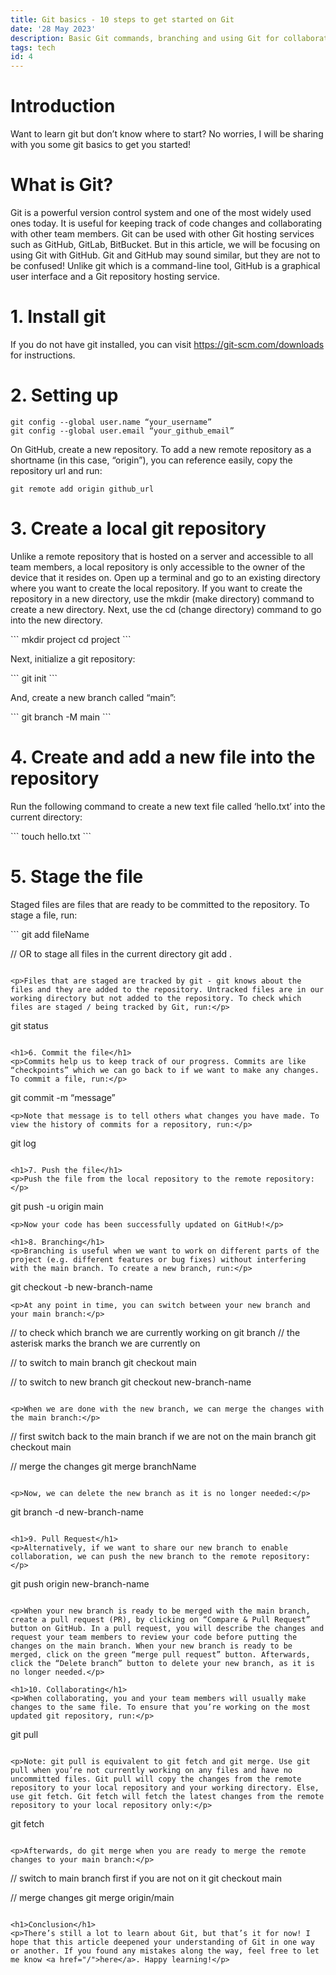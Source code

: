 ```yaml
---
title: Git basics - 10 steps to get started on Git
date: '28 May 2023'
description: Basic Git commands, branching and using Git for collaboration
tags: tech
id: 4
---
```

<h1>Introduction</h1> 
<p>Want to learn git but don’t know where to start? No worries, I will be sharing with you some git basics to get you started!</p>

<h1>What is Git?</h1> 
<p>Git is a powerful version control system and one of the most widely used ones today. It is useful for keeping track of code changes and collaborating with other team members. Git can be used with other Git hosting services such as GitHub, GitLab, BitBucket. But in this article, we will be focusing on using Git with GitHub. Git and GitHub may sound similar, but they are not to be confused! Unlike git which is a command-line tool, GitHub is a graphical user interface and a Git repository hosting service.</p>

<h1>1. Install git</h1> 
<p>If you do not have git installed, you can visit <a href="https://git-scm.com/downloads">https://git-scm.com/downloads</a> for instructions.</p>
<h1>2. Setting up</h1>

```
git config --global user.name “your_username”
git config --global user.email “your_github_email”
```

<p>On GitHub, create a new repository. To add a new remote repository as a shortname (in this case, “origin”), you can reference easily, copy the repository url and run:</p>

```
git remote add origin github_url
```
<h1>3. Create a local git repository</h1>
<p>Unlike a remote repository that is hosted on a server and accessible to all team members, a local repository is only accessible to the owner of the device that it resides on. Open up a terminal and go to an existing directory where you want to create the local repository. If you want to create the repository in a new directory, use the mkdir (make directory) command to create a new directory. Next, use the cd (change directory) command to go into the new directory.</p>
```
mkdir project
cd project
```

<p>Next, initialize a git repository:</p>
```
git init
```
<p>And, create a new branch called “main”:</p>
```
git branch -M main
```
<h1>4. Create and add a new file into the repository</h1>
<p>Run the following command to create a new text file called ‘hello.txt’ into the current directory:</p>
```
touch hello.txt
```

<h1>5. Stage the file</h1>
<p>Staged files are files that are ready to be committed to the repository. To stage a file, run:</p>
```
git add fileName 

// OR to stage all files in the current directory
git add . 
```

<p>Files that are staged are tracked by git - git knows about the files and they are added to the repository. Untracked files are in our working directory but not added to the repository. To check which files are staged / being tracked by Git, run:</p>
```
git status
```

<h1>6. Commit the file</h1>
<p>Commits help us to keep track of our progress. Commits are like “checkpoints” which we can go back to if we want to make any changes. To commit a file, run:</p>
```
git commit -m “message”
```
<p>Note that message is to tell others what changes you have made. To view the history of commits for a repository, run:</p>
```
git log
```

<h1>7. Push the file</h1>
<p>Push the file from the local repository to the remote repository:</p>
```
git push -u origin main 
```
<p>Now your code has been successfully updated on GitHub!</p>

<h1>8. Branching</h1>
<p>Branching is useful when we want to work on different parts of the project (e.g. different features or bug fixes) without interfering with the main branch. To create a new branch, run:</p>
```
git checkout -b new-branch-name
```
<p>At any point in time, you can switch between your new branch and your main branch:</p>
```
// to check which branch we are currently working on 
git branch 
// the asterisk marks the branch we are currently on

// to switch to main branch
git checkout main

// to switch to new branch
git checkout new-branch-name
```

<p>When we are done with the new branch, we can merge the changes with the main branch:</p>
```
// first switch back to the main branch if we are not on the main branch
git checkout main

// merge the changes
git merge branchName
```

<p>Now, we can delete the new branch as it is no longer needed:</p>
```
git branch -d new-branch-name
```

<h1>9. Pull Request</h1>
<p>Alternatively, if we want to share our new branch to enable collaboration, we can push the new branch to the remote repository:</p>
```
git push origin new-branch-name
```

<p>When your new branch is ready to be merged with the main branch, create a pull request (PR), by clicking on “Compare & Pull Request” button on GitHub. In a pull request, you will describe the changes and request your team members to review your code before putting the changes on the main branch. When your new branch is ready to be merged, click on the green “merge pull request” button. Afterwards, click the “Delete branch” button to delete your new branch, as it is no longer needed.</p>

<h1>10. Collaborating</h1>
<p>When collaborating, you and your team members will usually make changes to the same file. To ensure that you’re working on the most updated git repository, run:</p>
```
git pull 
```

<p>Note: git pull is equivalent to git fetch and git merge. Use git pull when you’re not currently working on any files and have no uncommitted files. Git pull will copy the changes from the remote repository to your local repository and your working directory. Else, use git fetch. Git fetch will fetch the latest changes from the remote repository to your local repository only:</p>
```
git fetch
```

<p>Afterwards, do git merge when you are ready to merge the remote changes to your main branch:</p>
```
// switch to main branch first if you are not on it
git checkout main

// merge changes
git merge origin/main
```

<h1>Conclusion</h1>
<p>There’s still a lot to learn about Git, but that’s it for now! I hope that this article deepened your understanding of Git in one way or another. If you found any mistakes along the way, feel free to let me know <a href="/">here</a>. Happy learning!</p>

